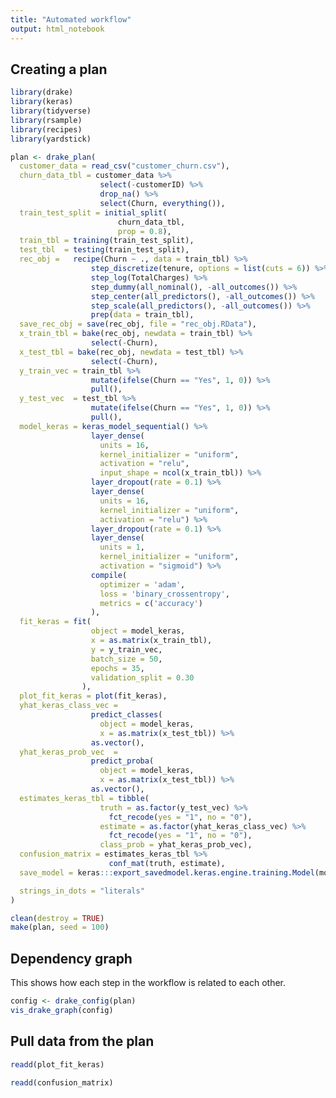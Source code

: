 ```yaml
---
title: "Automated workflow"
output: html_notebook
---
```


## Creating a plan

```r
library(drake)
library(keras)
library(tidyverse)
library(rsample)
library(recipes)
library(yardstick)

plan <- drake_plan(
  customer_data = read_csv("customer_churn.csv"),
  churn_data_tbl = customer_data %>%
                    select(-customerID) %>%
                    drop_na() %>%
                    select(Churn, everything()),
  train_test_split = initial_split(
                        churn_data_tbl, 
                        prop = 0.8),
  train_tbl = training(train_test_split),
  test_tbl  = testing(train_test_split),
  rec_obj =   recipe(Churn ~ ., data = train_tbl) %>%
                  step_discretize(tenure, options = list(cuts = 6)) %>%
                  step_log(TotalCharges) %>%
                  step_dummy(all_nominal(), -all_outcomes()) %>%
                  step_center(all_predictors(), -all_outcomes()) %>%
                  step_scale(all_predictors(), -all_outcomes()) %>%
                  prep(data = train_tbl),
  save_rec_obj = save(rec_obj, file = "rec_obj.RData"),
  x_train_tbl = bake(rec_obj, newdata = train_tbl) %>% 
                  select(-Churn),
  x_test_tbl = bake(rec_obj, newdata = test_tbl) %>%
                  select(-Churn),
  y_train_vec = train_tbl %>%
                  mutate(ifelse(Churn == "Yes", 1, 0)) %>%
                  pull(),
  y_test_vec  = test_tbl %>%
                  mutate(ifelse(Churn == "Yes", 1, 0)) %>%
                  pull(),
  model_keras = keras_model_sequential() %>%
                  layer_dense(
                    units = 16, 
                    kernel_initializer = "uniform", 
                    activation = "relu", 
                    input_shape = ncol(x_train_tbl)) %>% 
                  layer_dropout(rate = 0.1) %>%
                  layer_dense(
                    units = 16, 
                    kernel_initializer = "uniform", 
                    activation = "relu") %>% 
                  layer_dropout(rate = 0.1) %>%
                  layer_dense(
                    units = 1, 
                    kernel_initializer = "uniform", 
                    activation = "sigmoid") %>% 
                  compile(
                    optimizer = 'adam',
                    loss = 'binary_crossentropy',
                    metrics = c('accuracy')
                  ),
  fit_keras = fit(
                  object = model_keras, 
                  x = as.matrix(x_train_tbl), 
                  y = y_train_vec,
                  batch_size = 50, 
                  epochs = 35,
                  validation_split = 0.30
                ),
  plot_fit_keras = plot(fit_keras),
  yhat_keras_class_vec = 
                  predict_classes(
                    object = model_keras, 
                    x = as.matrix(x_test_tbl)) %>%
                  as.vector(),
  yhat_keras_prob_vec  = 
                  predict_proba(
                    object = model_keras, 
                    x = as.matrix(x_test_tbl)) %>%
                  as.vector(),
  estimates_keras_tbl = tibble(
                    truth = as.factor(y_test_vec) %>% 
                      fct_recode(yes = "1", no = "0"),
                    estimate = as.factor(yhat_keras_class_vec) %>% 
                      fct_recode(yes = "1", no = "0"),
                    class_prob = yhat_keras_prob_vec),
  confusion_matrix = estimates_keras_tbl %>%
                      conf_mat(truth, estimate),
  save_model = keras:::export_savedmodel.keras.engine.training.Model(model_keras, "newmodel"),

  strings_in_dots = "literals"
)
```


```r
clean(destroy = TRUE)
make(plan, seed = 100)
```

## Dependency graph

This shows how each step in the workflow is related to each other.

```r
config <- drake_config(plan)
vis_drake_graph(config)
```

## Pull data from the plan

```r
readd(plot_fit_keras)
```

```r
readd(confusion_matrix)
```


